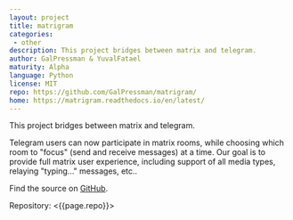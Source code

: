 ```yaml
---
layout: project
title: matrigram
categories: 
 - other
description: This project bridges between matrix and telegram.
author: GalPressman & YuvalFatael
maturity: Alpha
language: Python
license: MIT
repo: https://github.com/GalPressman/matrigram/
home: https://matrigram.readthedocs.io/en/latest/
---
```


This project bridges between matrix and telegram.

Telegram users can now participate in matrix rooms, while choosing
which room to "focus" (send and receive messages) at a time.
Our goal is to provide full matrix user experience, including support of
all media types, relaying "typing..." messages, etc..

Find the source on [GitHub](https://github.com/GalPressman/matrigram/).

Repository: <{{page.repo}}>
